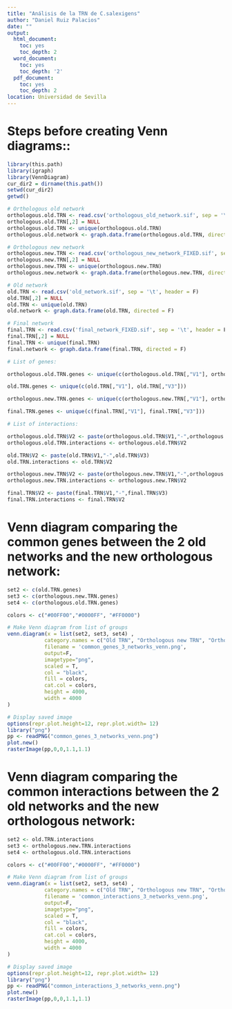 ---
title: "Análisis de la TRN de C.salexigens"
author: "Daniel Ruiz Palacios"
date: ""
output:
  html_document:
    toc: yes
    toc_depth: 2
  word_document:
    toc: yes
    toc_depth: '2'
  pdf_document:
    toc: yes
    toc_depth: 2
location: Universidad de Sevilla
---
# Steps before creating Venn diagrams::
  
```{r}
library(this.path)
library(igraph)
library(VennDiagram)
cur_dir2 = dirname(this.path())
setwd(cur_dir2)
getwd()
```

```{r}

# Orthologous old network
orthologous.old.TRN <- read.csv('orthologous_old_network.sif', sep = '\t', header = F)
orthologous.old.TRN[,2] = NULL
orthologous.old.TRN <- unique(orthologous.old.TRN)
orthologous.old.network <- graph.data.frame(orthologous.old.TRN, directed = F)

# Orthologous new network
orthologous.new.TRN <- read.csv('orthologous_new_network_FIXED.sif', sep = '\t', header = F)
orthologous.new.TRN[,2] = NULL
orthologous.new.TRN <- unique(orthologous.new.TRN)
orthologous.new.network <- graph.data.frame(orthologous.new.TRN, directed = F)

# Old network
old.TRN <- read.csv('old_network.sif', sep = '\t', header = F)
old.TRN[,2] = NULL
old.TRN <- unique(old.TRN)
old.network <- graph.data.frame(old.TRN, directed = F)

# Final network
final.TRN <- read.csv('final_network_FIXED.sif', sep = '\t', header = F)
final.TRN[,2] = NULL
final.TRN <- unique(final.TRN)
final.network <- graph.data.frame(final.TRN, directed = F)

# List of genes:

orthologous.old.TRN.genes <- unique(c(orthologous.old.TRN[,"V1"], orthologous.old.TRN[,"V3"]))

old.TRN.genes <- unique(c(old.TRN[,"V1"], old.TRN[,"V3"]))

orthologous.new.TRN.genes <- unique(c(orthologous.new.TRN[,"V1"], orthologous.new.TRN[,"V3"]))

final.TRN.genes <- unique(c(final.TRN[,"V1"], final.TRN[,"V3"]))

# List of interactions:

orthologous.old.TRN$V2 <- paste(orthologous.old.TRN$V1,"-",orthologous.old.TRN$V3)
orthologous.old.TRN.interactions <- orthologous.old.TRN$V2

old.TRN$V2 <- paste(old.TRN$V1,"-",old.TRN$V3)
old.TRN.interactions <- old.TRN$V2

orthologous.new.TRN$V2 <- paste(orthologous.new.TRN$V1,"-",orthologous.new.TRN$V3)
orthologous.new.TRN.interactions <- orthologous.new.TRN$V2

final.TRN$V2 <- paste(final.TRN$V1,"-",final.TRN$V3)
final.TRN.interactions <- final.TRN$V2
```

# Venn diagram comparing the common genes between the 2 old networks and the new orthologous network:

```{r}
set2 <- c(old.TRN.genes)
set3 <- c(orthologous.new.TRN.genes)
set4 <- c(orthologous.old.TRN.genes)

colors <- c("#00FF00","#0000FF", "#FF0000")

# Make Venn diagram from list of groups
venn.diagram(x = list(set2, set3, set4) ,
            category.names = c("Old TRN", "Orthologous new TRN", "Orthologous old TRN"),
            filename = 'common_genes_3_networks_venn.png',
            output=F,
            imagetype="png", 
            scaled = T,
            col = "black",
            fill = colors,
            cat.col = colors,
            height = 4000,
            width = 4000
)

# Display saved image
options(repr.plot.height=12, repr.plot.width= 12)
library("png")
pp <- readPNG("common_genes_3_networks_venn.png")
plot.new() 
rasterImage(pp,0,0,1.1,1.1)
```

# Venn diagram comparing the common interactions between the 2 old networks and the new orthologous network:

```{r}

set2 <- old.TRN.interactions
set3 <- orthologous.new.TRN.interactions
set4 <- orthologous.old.TRN.interactions

colors <- c("#00FF00","#0000FF", "#FF0000")

# Make Venn diagram from list of groups
venn.diagram(x = list(set2, set3, set4) ,
            category.names = c("Old TRN", "Orthologous new TRN", "Orthologous old TRN"),
            filename = 'common_interactions_3_networks_venn.png',
            output=F,
            imagetype="png", 
            scaled = T,
            col = "black",
            fill = colors,
            cat.col = colors,
            height = 4000,
            width = 4000
)

# Display saved image
options(repr.plot.height=12, repr.plot.width= 12)
library("png")
pp <- readPNG("common_interactions_3_networks_venn.png")
plot.new() 
rasterImage(pp,0,0,1.1,1.1)
```

